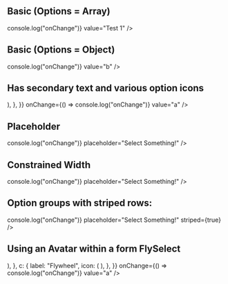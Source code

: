 
<Meta title="Inputs/FlySelect" component={FlySelect} />

## Basic (Options = Array)

<Canvas>
	<Story name="Options = Array">
		<FlySelect
			options={["Test 1", "Test 2"]}
			onChange={() => console.log("onChange")}
			value="Test 1"
		/>
	</Story>
</Canvas>

## Basic (Options = Object)

<Canvas>
	<Story name="Options = Object">
		<FlySelect
			options={{
				a: "Example A",
				b: "Example B",
			}}
			onChange={() => console.log("onChange")}
			value="b"
		/>
	</Story>
</Canvas>

## Has secondary text and various option icons

<div>
	<FlySelect
		style={{ width: "350px" }}
		options={{
			a: {
				label: "Example A",
				secondaryText: "This is a test",
				download: true,
			},
			c: {
				label: "Example B",
				icon: (
					<svg xmlns="http://www.w3.org/2000/svg" viewBox="0 0 24 24">
						<path d="M13 13h10a1 1 0 1 0 0-2H13V1a1 1 0 0 0-2 0v10H1a1 1 0 1 0 0 2h10v10a1 1 0 1 0 2 0z"></path>
					</svg>
				),
			},
		}}
		onChange={() => console.log("onChange")}
		value="a"
	/>
</div>

## Placeholder

<Canvas>
	<Story name="Placeholder">
		<FlySelect
			options={["Example C", "Example D"]}
			onChange={() => console.log("onChange")}
			placeholder="Select Something!"
		/>
	</Story>
</Canvas>

## Constrained Width

<Canvas>
	<Story name="Constrained Width">
		<div style={{ width: "150px" }}>
			<FlySelect
				options={["Example C Testing 123", "Example D Testing 123"]}
				onChange={() => console.log("onChange")}
				placeholder="Select Something!"
			/>
		</div>
	</Story>
</Canvas>

## Option groups with striped rows:

<Canvas>
	<Story name="Striped">
		<div style={{ width: "150px" }}>
			<FlySelect
				optionGroups={{
					active: {
						label: "Active Items",
					},
					inactive: {
						label: "Inactive Items",
					},
				}}
				options={{
					a: {
						label: "Item A",
						optionGroup: "active",
					},
					b: {
						disabled: true,
						label: "Item B",
						optionGroup: "inactive",
						secondaryText: "(deactivated)",
					},
					c: {
						label: "Item C",
						optionGroup: "active",
					},
					d: {
						label: "Item D",
						optionGroup: "active",
					},
					e: {
						label: "Item E",
						optionGroup: "active",
					},
				}}
				onChange={() => console.log("onChange")}
				placeholder="Select Something!"
				striped={true}
			/>
		</div>
	</Story>
</Canvas>

## Using an Avatar within a form FlySelect

<Canvas>
	<Story name="Avatar">
		<div>
			<div className="FormRow">
				<div className="FormField">
					<FlySelect
						style={{ width: "350px" }}
						options={{
							a: {
								label: "Me",
								icon: (
									<Avatar
										size="s"
										src="https://getflywheel.com/wp-content/uploads/2015/02/flyheadshots-4-copy.jpg"
										type="user"
									/>
								),
							},
							c: {
								label: "Flywheel",
								icon: (
									<Avatar
										size="s"
										src="https://avatars2.githubusercontent.com/u/2371558?s=400&v=4"
										type="team"
									/>
								),
							},
						}}
						onChange={() => console.log("onChange")}
						value="a"
					/>
				</div>
			</div>
		</div>
	</Story>
</Canvas>
